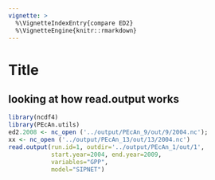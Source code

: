 ```yaml
---
vignette: >
  %\VignetteIndexEntry{compare ED2}
  %\VignetteEngine{knitr::rmarkdown}
---
```


Title
============

looking at how read.output works
------

```r
library(ncdf4)
library(PEcAn.utils)
ed2.2008 <- nc_open ('../output/PEcAn_9/out/9/2004.nc');
xx <- nc_open ('../output/PEcAn_13/out/13/2004.nc')
read.output(run.id=1, outdir='../output/PEcAn_1/out/1',
            start.year=2004, end.year=2009,
            variables="GPP",
            model="SIPNET")
```
